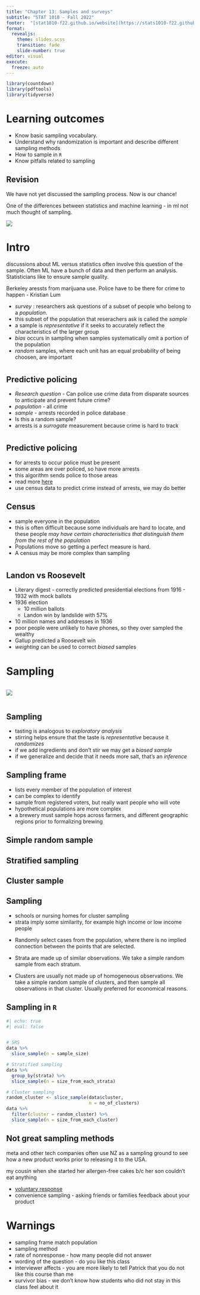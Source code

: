 ```yaml
---
title: "Chapter 13: Samples and surveys"
subtitle: "STAT 1010 - Fall 2022"
footer:  "[stat1010-f22.github.io/website](https://stats1010-f22.github.io/website/)"
format: 
  revealjs: 
    theme: slides.scss
    transition: fade
    slide-number: true
editor: visual
execute:
  freeze: auto
---
```


```r
library(countdown)
library(pdftools)
library(tidyverse)
```

# Learning outcomes

::: incremental
- Know basic sampling vocabulary.
- Understand why randomization is important and describe different sampling methods
- How to sample in `R`
- Know pitfalls related to sampling
:::

## Revision

::: notes
We have not yet discussed the sampling process. Now is our chance!

One of the differences between statistics and machine learning - in ml not much thought of sampling.
:::

![](lect_07-images/parameter_estimate.png)

# Intro

::: notes
discussions about ML versus statistics often involve this question of the sample. Often ML have a bunch of data and then perform an analysis. Statisticians like to ensure sample quality.

Berkeley aressts from marijuana use. Police have to be there for crime to happen - Kristian Lum
:::

::: incremental
-   *survey* : researchers ask questions of a subset of people who belong to a *population*.
-   this subset of the population that reserachers ask is called the *sample*
-   a sample is *representative* if it seeks to accurately reflect the characteristics of the larger group
-   *bias* occurs in sampling when samples systematically omit a portion of the population
-   *random* samples, where each unit has an equal probability of being choosen, are important
:::

#  {background-image="lect_12-things/predictive_policing.png" background-size="contain"}

## Predictive policing

::: incremental
-   *Research question* - Can police use crime data from disparate sources to anticipate and prevent future crime?
-   *population* - all crime
-   *sample* - arrests recorded in police database
-   Is this a random sample?
-   arrests is a *surrogate* measurement because crime is hard to track
:::

#  {background-image="lect_12-things/oakland_usage.png" background-size="contain"}

## Predictive policing

::: incremental
-   for arrests to occur police must be present
-   some areas are over policed, so have more arrests
-   this algorithm sends police to those areas
-   read more [here](https://rss.onlinelibrary.wiley.com/doi/full/10.1111/j.1740-9713.2016.00960.x)
-   use census data to predict crime instead of arrests, we may do better
:::

## Census

::: incremental
-   sample everyone in the population
-   this is often difficult because some individuals are hard to locate, and these people *may have certain characterisitics that distinguish them from the rest of the population*
-   Populations move so getting a perfect measure is hard.
-   A census may be more complex than sampling
:::

#  {background-image="lect_12-things/illegal_immigrants.png" background-size="contain"}

#  {background-image="lect_12-things/landon_roosevelt.png" background-size="contain"}

## Landon vs Roosevelt {.smaller}

::: incremental
- Literary digest - correctly predicted presidential elections from 1916 - 1932 with mock ballots
- 1936 election 
    - 10 million ballots
    - Landon win by landslide with 57%
- 10 million names and addresses in 1936
- poor people were unlikely to have phones, so they over sampled the wealthy
- Gallup predicted a Roosevelt win
- *weighting* can be used to correct *biased* samples
:::

# Sampling

::: columns
::: {.column width="100%"}
![](lect_12-things/wally-walrus-soup.gif)
:::

::: {.column width="0%"}
:::
:::

## Sampling
::: incremental
- tasting is analogous to *exploratory analysis*
- stirring helps ensure that the taste is *representative* because it *randomizes* 
- if we add ingredients and don't stir we may get a *biased sample* 
- if we generalize and decide that it needs more salt, that's an *inference*
:::

## Sampling frame

::: incremental
- lists every member of the population of interest
- can be complex to identify
- sample from registered voters, but really want people who will vote
- hypothetical populations are more complex
- a brewery must sample hops across farmers, and different geographic regions prior to formalizing brewing
:::

## Simple random sample {background-image="lect_12-things/SRS.png" background-size="contain"}

## Stratified sampling {background-image="lect_12-things/stratified.png" background-size="contain"}

## Cluster sample {background-image="lect_12-things/cluster.png" background-size="contain"}

## Sampling

::: notes
- schools or nursing homes for cluster sampling
- strata imply some similarity, for example high income or low income people

:::

::: incremental
- Randomly select cases from the population, where there is no implied connection between the points that are selected.

- Strata are made up of similar observations. We take a simple random sample from each stratum.

- Clusters are usually not made up of homogeneous observations. We take a simple random sample of clusters, and then sample all observations in that cluster. Usually preferred for economical reasons.
:::

## Sampling in `R`

```r
#| echo: true
#| eval: false


# SRS
data %>% 
  slice_sample(n = sample_size)

# Stratified sampling
data %>% 
  group_by(strata) %>% 
  slice_sample(n = size_from_each_strata)

# Cluster sampling
random_cluster <- slice_sample(data$cluster, 
                               n = no_of_clusters)
data %>% 
  filter(cluster = random_cluster) %>% 
  slice_sample(n = size_from_each_cluster)

```

## Not great sampling methods
::: notes
meta and other tech companies often use NZ as a sampling ground to see how a new product works prior to releasing it to the USA.

my cousin when she started her allergen-free cakes b/c her son couldn't eat anything
:::

::: incremental
- [voluntary response](https://www.birdoftheyear.org.nz/)
- convenience sampling - asking friends or families feedback about your product
:::

# Warnings

::: incremental
- sampling frame match population
- sampling method
- rate of nonresponse - how many people did not answer
- wording of the question - do you like this class
- interviewer affects - you are more likely to tell Patrick that you do not like this course than me
- survivor bias - we don't know how students who did not stay in this class feel about it
:::

